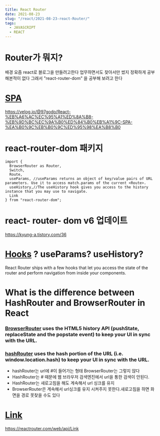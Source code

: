 ```yaml
---
title: React Router
date: 2021-08-23
slug: "/react/2021-08-23-react-Router/"
tags:
  - JAVASCRIPT
  - REACT
---
```


# Router가 뭐지?

배경 요즘 react로 블로그을 만들려고한다
업무하면서도 찾아서만 썼지
정확하게 공부해본적이 없다
그래서
"react-router-dom"
을 공부해 보려고 한다

# [SPA](https://react.vlpt.us/react-router/)
https://velog.io/@97godo/React-%EB%A6%AC%EC%95%A1%ED%8A%B8-%EB%9D%BC%EC%9A%B0%ED%84%B0%EB%A1%9C-SPA-%EA%B0%9C%EB%B0%9C%ED%95%98%EA%B8%B0


# react-router-dom 패키지

```
import {
  BrowserRouter as Router,
  Switch,
  Route,
  useParams, //useParams returns an object of key/value pairs of URL parameters. Use it to access match.params of the current <Route>.
  useHistory,//The useHistory hook gives you access to the history instance that you may use to navigate.
  Link
} from "react-router-dom";
```

# react- router- dom  v6  업데이트
https://kyung-a.tistory.com/36

# [Hooks](https://reactrouter.com/web/api/Hooks) ? useParams? useHistory?
React Router ships with a few hooks that let you access the state of the router and perform navigation from inside your components.



# What is the difference between HashRouter and BrowserRouter in React
### [BrowserRouter](https://reactrouter.com/web/api/BrowserRouter) uses the HTML5 history API (pushState, replaceState and the popstate event) to keep your UI in sync with the URL.                                                                
### [hashRouter](https://reactrouter.com/web/api/HashRouter)  uses the hash portion of the URL (i.e. window.location.hash) to keep your UI in sync with the URL.
* hashRouter는 url에 #이 들어가는 형태 BrowserRouter는 그렇지 않다
* HashRouter는 # 때문에 웹 브라우저 검색엔진에서 url을 통한 검색이 안된다.
* HashRouter는 새로고침을 해도 계속해서 url 싱크를 유지 
* BrowserRouter은 계속해서 url싱크를 유지 시켜주지 못한다.새로고침을 하면 화면을 경로 못찾을 수도 있다

# [Link](https://reactrouter.com/web/api/Link)
https://reactrouter.com/web/api/Link